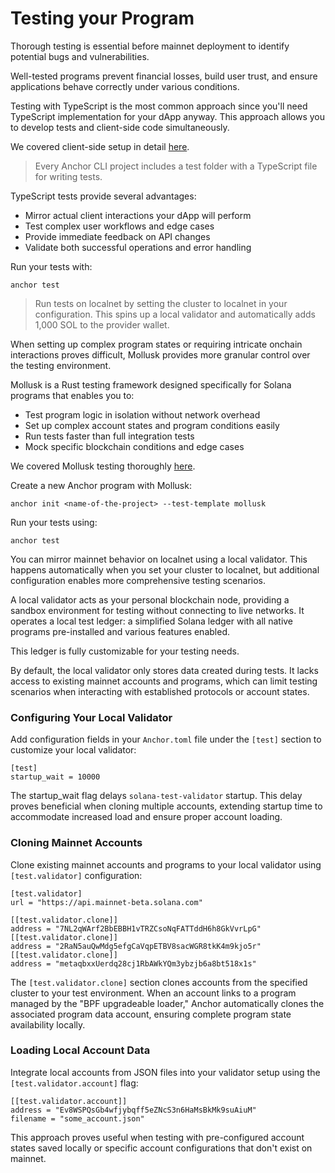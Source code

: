 
# Testing your Program  

Thorough testing is essential before mainnet deployment to identify potential bugs and vulnerabilities. 

Well-tested programs prevent financial losses, build user trust, and ensure applications behave correctly under various conditions.

<ArticleSection name="Typescript Tests" id="typescript-tests" level="h2" />

Testing with TypeScript is the most common approach since you'll need TypeScript implementation for your dApp anyway. This approach allows you to develop tests and client-side code simultaneously.

We covered client-side setup in detail [here](/en/courses/anchor-for-dummies/client-side-development). 

> Every Anchor CLI project includes a test folder with a TypeScript file for writing tests.

TypeScript tests provide several advantages:
- Mirror actual client interactions your dApp will perform
- Test complex user workflows and edge cases
- Provide immediate feedback on API changes
- Validate both successful operations and error handling

Run your tests with:

```
anchor test
```

> Run tests on localnet by setting the cluster to localnet in your configuration. This spins up a local validator and automatically adds 1,000 SOL to the provider wallet.

<ArticleSection name="Mollusk Tests" id="mollusk-tests" level="h2" />

When setting up complex program states or requiring intricate onchain interactions proves difficult, Mollusk provides more granular control over the testing environment.

Mollusk is a Rust testing framework designed specifically for Solana programs that enables you to:
- Test program logic in isolation without network overhead
- Set up complex account states and program conditions easily
- Run tests faster than full integration tests
- Mock specific blockchain conditions and edge cases

We covered Mollusk testing thoroughly [here](/en/courses/testing-with-mollusk).

Create a new Anchor program with Mollusk:

```
anchor init <name-of-the-project> --test-template mollusk
```

Run your tests using:

```
anchor test
```

<ArticleSection name="Running a Local Validator" id="running-a-local-validator" level="h2" />

You can mirror mainnet behavior on localnet using a local validator. This happens automatically when you set your cluster to localnet, but additional configuration enables more comprehensive testing scenarios.

A local validator acts as your personal blockchain node, providing a sandbox environment for testing without connecting to live networks. It operates a local test ledger: a simplified Solana ledger with all native programs pre-installed and various features enabled. 

This ledger is fully customizable for your testing needs.

By default, the local validator only stores data created during tests. It lacks access to existing mainnet accounts and programs, which can limit testing scenarios when interacting with established protocols or account states.

### Configuring Your Local Validator

Add configuration fields in your `Anchor.toml` file under the `[test]` section to customize your local validator:

```
[test]
startup_wait = 10000
```

The startup_wait flag delays `solana-test-validator` startup. This delay proves beneficial when cloning multiple accounts, extending startup time to accommodate increased load and ensure proper account loading.

### Cloning Mainnet Accounts

Clone existing mainnet accounts and programs to your local validator using `[test.validator]` configuration:

```
[test.validator]
url = "https://api.mainnet-beta.solana.com"

[[test.validator.clone]]
address = "7NL2qWArf2BbEBBH1vTRZCsoNqFATTddH6h8GkVvrLpG"
[[test.validator.clone]]
address = "2RaN5auQwMdg5efgCaVqpETBV8sacWGR8tkK4m9kjo5r"
[[test.validator.clone]]
address = "metaqbxxUerdq28cj1RbAWkYQm3ybzjb6a8bt518x1s"
```

The `[test.validator.clone]` section clones accounts from the specified cluster to your test environment. When an account links to a program managed by the "BPF upgradeable loader," Anchor automatically clones the associated program data account, ensuring complete program state availability locally.

### Loading Local Account Data

Integrate local accounts from JSON files into your validator setup using the `[test.validator.account]` flag:

```
[[test.validator.account]]
address = "Ev8WSPQsGb4wfjybqff5eZNcS3n6HaMsBkMk9suAiuM"
filename = "some_account.json"
```

This approach proves useful when testing with pre-configured account states saved locally or specific account configurations that don't exist on mainnet.

